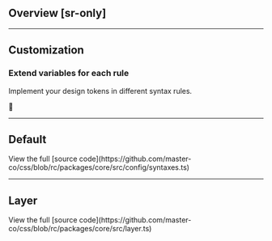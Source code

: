 ## Overview [sr-only]
<Overview />

---

## Customization
### Extend variables for each rule
Implement your design tokens in different syntax rules.

🚧

---

## Default
<Default />
View the full [source code](https://github.com/master-co/css/blob/rc/packages/core/src/config/syntaxes.ts)

---

## Layer
<LayerReference />
View the full [source code](https://github.com/master-co/css/blob/rc/packages/core/src/layer.ts)